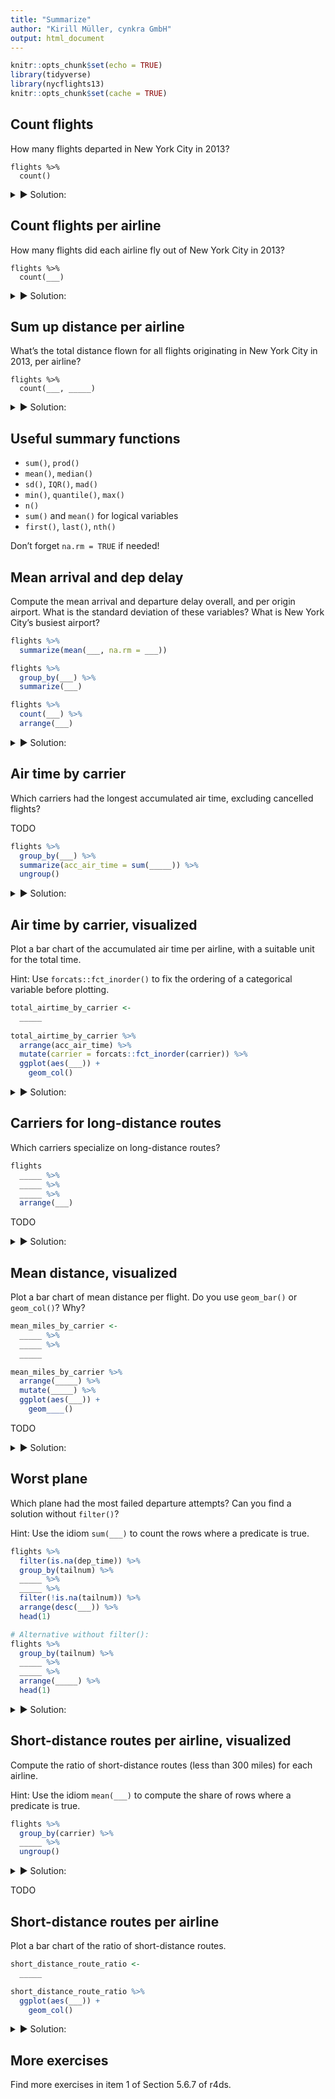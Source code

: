 ```yaml
---
title: "Summarize"
author: "Kirill Müller, cynkra GmbH"
output: html_document
---
```



```r
knitr::opts_chunk$set(echo = TRUE)
library(tidyverse)
library(nycflights13)
knitr::opts_chunk$set(cache = TRUE)
```


## Count flights

How many flights departed in New York City in 2013?

```
flights %>% 
  count()
```

<details>
<summary>&#x25BA; Solution:</summary>
```r
flights %>% 
  count()
```

This is different to `nrow()`:

```r
flights %>% 
  nrow()
```
</details>

## Count flights per airline

How many flights did each airline fly out of New York City in 2013?

```
flights %>% 
  count(___)
```

<details>
<summary>&#x25BA; Solution:</summary>
```r
flights %>% 
  count(carrier)
```
</details>


## Sum up distance per airline

What's the total distance flown for all flights originating in New York City in 2013, per airline?

```
flights %>% 
  count(___, _____)
```

<details>
<summary>&#x25BA; Solution:</summary>
```r
flights %>% 
  count(carrier, wt = distance)
```
</details>


## Useful summary functions

- `sum()`, `prod()`
- `mean()`, `median()`
- `sd()`, `IQR()`, `mad()`
- `min()`, `quantile()`, `max()`
- `n()`
- `sum()` and `mean()` for logical variables
- `first()`, `last()`, `nth()`

Don't forget `na.rm = TRUE` if needed!

## Mean arrival and dep delay

Compute the mean arrival and departure delay overall, and per origin airport. What is the standard deviation of these variables? What is New York City's busiest airport?

```r
flights %>%
  summarize(mean(___, na.rm = ___))

flights %>%
  group_by(___) %>%
  summarize(___)

flights %>%
  count(___) %>%
  arrange(___)
```

<details>
<summary>&#x25BA; Solution:</summary>
```r
flights %>%
  summarize(mean(arr_delay, na.rm = TRUE))
```

```r
flights %>%
  summarize(mean(dep_delay, na.rm = TRUE))
```

```r
flights %>%
  summarize(
    mean(arr_delay, na.rm = TRUE),
    mean(dep_delay, na.rm = TRUE),
    sd(arr_delay, na.rm = TRUE),
    sd(dep_delay, na.rm = TRUE)
  )
```

TODO

```r
flights %>%
  summarize_at(
    vars(arr_delay, dep_delay),
    funs(mean(., na.rm = TRUE), sd(., na.rm = TRUE))
  )
```

```r
flights %>%
  group_by(origin) %>%
  summarize(
    mean(arr_delay, na.rm = TRUE),
    mean(dep_delay, na.rm = TRUE)
  )
```

```r
flights %>%
  count(origin) %>%
  arrange(desc(n))
```

```r
flights %>%
  count(origin, sort = TRUE)
```
</details>

## Air time by carrier

Which carriers had the longest accumulated air time, excluding cancelled flights?

TODO

```r
flights %>%
  group_by(___) %>%
  summarize(acc_air_time = sum(_____)) %>% 
  ungroup()
```

<details>
<summary>&#x25BA; Solution:</summary>
```r
total_airtime_by_carrier <-
  flights %>% 
    group_by(carrier) %>% 
    summarize(acc_air_time = sum(air_time, na.rm = TRUE)) %>% 
    ungroup()

total_airtime_by_carrier
```
</details>

## Air time by carrier, visualized

Plot a bar chart of the accumulated air time per airline, with a suitable unit for the total time.

Hint: Use `forcats::fct_inorder()` to fix the ordering of a categorical variable before plotting.

```r
total_airtime_by_carrier <-
  _____
  
total_airtime_by_carrier %>%
  arrange(acc_air_time) %>%
  mutate(carrier = forcats::fct_inorder(carrier)) %>%
  ggplot(aes(___)) +
    geom_col()
```

<details>
<summary>&#x25BA; Solution:</summary>
```r
total_airtime_by_carrier %>% 
  arrange(acc_air_time) %>%
  mutate(carrier = forcats::fct_inorder(carrier)) %>%
  ggplot() +
  geom_col(aes(carrier, acc_air_time / 60 / 24 / 365)) +
  coord_flip()
```
</details>

## Carriers for long-distance routes

Which carriers specialize on long-distance routes?

```r
flights
  _____ %>%
  _____ %>%
  _____ %>%
  arrange(___)
```

TODO

<details>
<summary>&#x25BA; Solution:</summary>
```r
carrier_arranged_by_mean_distance <-
  flights %>%
  group_by(carrier) %>% 
  summarize(mean_distance = mean(distance)) %>% 
  ungroup() %>%
  arrange(desc(mean_distance))

carrier_arranged_by_mean_distance
```
</details>

## Mean distance, visualized

Plot a bar chart of mean distance per flight. Do you use `geom_bar()` or `geom_col()`? Why?

```r
mean_miles_by_carrier <-
  _____ %>%
  _____ %>%
  _____

mean_miles_by_carrier %>%
  arrange(_____) %>%
  mutate(_____) %>%
  ggplot(aes(___)) +
    geom____()
```

TODO

<details>
<summary>&#x25BA; Solution:</summary>
We need `geom_col()`, because the data is already aggregated and contains one row per geometry object we're plotting.

```r
carrier_arranged_by_mean_distance %>% 
  ggplot() +
  geom_col(aes(x = forcats::fct_inorder(carrier), y = mean_distance))
```
</details>

## Worst plane

Which plane had the most failed departure attempts? Can you find a solution without `filter()`?

Hint: Use the idiom `sum(___)` to count the rows where a predicate is true.

```r
flights %>%
  filter(is.na(dep_time)) %>%
  group_by(tailnum) %>%
  _____ %>%
  _____ %>%
  filter(!is.na(tailnum)) %>%
  arrange(desc(___)) %>% 
  head(1)

# Alternative without filter():
flights %>%
  group_by(tailnum) %>%
  _____ %>%
  _____ %>%
  arrange(_____) %>%
  head(1)
```

<details>
<summary>&#x25BA; Solution:</summary>
```r
flights %>% 
  filter(is.na(dep_time)) %>%
  group_by(tailnum) %>% 
  summarize(not_departed = n()) %>% 
  ungroup() %>% 
  filter(!is.na(tailnum)) %>%
  arrange(desc(not_departed))
```
</details>

## Short-distance routes per airline, visualized

Compute the ratio of short-distance routes (less than 300 miles) for each airline.

Hint: Use the idiom `mean(___)` to compute the share of rows where a predicate is true.

```r
flights %>%
  group_by(carrier) %>%
  _____ %>% 
  ungroup()
```

<details>
<summary>&#x25BA; Solution:</summary>
```r
flights %>% 
  group_by(tailnum) %>% 
  summarize(not_departed = sum(is.na(dep_time))) %>% 
  ungroup()
```

```r
flights %>% 
  filter(is.na(dep_time)) %>%
  count(tailnum, sort = TRUE)
```
</details>

TODO

## Short-distance routes per airline

Plot a bar chart of the ratio of short-distance routes.

```r
short_distance_route_ratio <-
  _____

short_distance_route_ratio %>%
  ggplot(aes(___)) +
    geom_col()
```

<details>
<summary>&#x25BA; Solution:</summary>
```r
short_distance_route_ratio <-
  flights %>%
  group_by(carrier) %>% 
  summarize(short_distance_ratio = mean(distance < 300)) %>% 
  ungroup() %>%
  arrange(desc(short_distance_ratio))

short_distance_route_ratio

short_distance_route_ratio %>%
  ggplot() +
  geom_col(aes(x = forcats::fct_inorder(carrier), y = short_distance_ratio))
```
</details>

## More exercises

Find more exercises in item 1 of Section 5.6.7 of r4ds.
